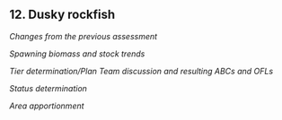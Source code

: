 ## 12. Dusky rockfish

*Changes from the previous assessment*

*Spawning biomass and stock trends*

*Tier determination/Plan Team discussion and resulting ABCs and OFLs*

*Status determination*

*Area apportionment*


